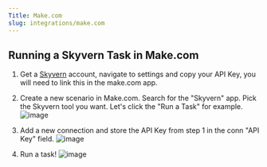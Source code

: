 ```yaml
---
Title: Make.com
slug: integrations/make.com
---
```


## Running a Skyvern Task in Make.com

1. Get a [Skyvern](https://app.skyvern.com/) account, navigate to settings and copy your API Key, you will need to link this in the make.com app.

2. Create a new scenario in Make.com. Search for the "Skyvern" app. Pick the Skyvern tool you want. Let's click the "Run a Task" for example.
   ![image](../images/makecom/makecom_search_skyvern.png)

3. Add a new connection and store the API Key from step 1 in the conn "API Key" field.
   ![image](../images/makecom/makecom_new_connection.png)

4. Run a task!
   ![image](../images/makecom/makecom_run_task.png)